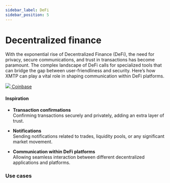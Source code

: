 ```yaml
---
sidebar_label: DeFi
sidebar_position: 5
---
```



# Decentralized finance

With the exponential rise of Decentralized Finance (DeFi), the need for privacy, secure communications, and trust in transactions has become paramount. The complex landscape of DeFi calls for specialized tools that can bridge the gap between user-friendliness and security. Here’s how XMTP can play a vital role in shaping communication within DeFi platforms.

<div class="chain-list ">
  <a href="https://www.coinbase.com/wallet" class="chain-item">
    <img src={cb} />
    <span>Coinbase</span>
  </a>
</div>

#### Inspiration

- **Transaction confirmations**  
  Confirming transactions securely and privately, adding an extra layer of trust.

- **Notifications**  
  Sending notifications related to trades, liquidity pools, or any significant market movement.

- **Communication within DeFi platforms**  
  Allowing seamless interaction between different decentralized applications and platforms.

### Use cases


<Usecases />
